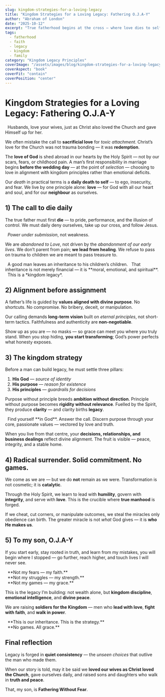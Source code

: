 ```yaml
---
slug: kingdom-strategies-for-a-loving-legacy
title: "Kingdom Strategies for a Loving Legacy: Fathering O.J.A-Y"
author: "Abraham of London"
date: "2025-10-12"
excerpt: "True fatherhood begins at the cross — where love dies to self and lives for legacy. This is the blueprint for men who refuse to pass down trauma and choose instead to build enduring kingdom legacies."
tags:
  - fatherhood
  - faith
  - legacy
  - kingdom
  - family
category: "Kingdom Legacy Principles"
coverImage: "/assets/images/blog/kingdom-strategies-for-a-loving-legacy.jpg"
coverAspect: "book"
coverFit: "contain"
coverPosition: "center"
---
```


# Kingdom Strategies for a Loving Legacy: Fathering O.J.A-Y

<Verse cite="Ephesians 5:25">
  Husbands, love your wives, just as Christ also loved the Church and gave Himself up for her.
</Verse>

We often mistake the call to **sacrificial love** for *toxic attachment*.
Christ’s love for the Church was not trauma bonding — it was **redemption**.

The **love of God** is shed abroad in our hearts by the Holy Spirit — not by our scars, fears, or childhood pain.
A man’s first responsibility in marriage begins **before the wedding day** — at the point of *selection* — choosing to love in alignment with kingdom principles rather than emotional deficits.

Our *death* in practical terms is a **daily death to self** — to ego, insecurity, and fear.
We live by one principle alone: **love** — for God with all our heart and soul, and for our **neighbour** as ourselves.

<Rule />

## 1) The call to die daily

The true father must first **die** — to pride, performance, and the illusion of control.
We must daily deny ourselves, take up our cross, and follow Jesus.

<PullLine subtle>
  <em>Power under submission</em>, not weakness.
</PullLine>

We are *abandoned to Love*, not driven by the *abandonment of our early lives*.
We don’t parent from pain; **we lead from healing**.
We refuse to pass on trauma to children we are meant to pass treasure to.

<Verse cite="Proverbs 13:22">
  A good man leaves an inheritance to his children’s children.
</Verse>

<Note tone="key" title="Legacy lens">
  That inheritance is not merely financial — it is **moral, emotional, and spiritual**.
  This is a *kingdom legacy*.
</Note>

<Rule />

## 2) Alignment before assignment

A father’s life is guided by **values aligned with divine purpose**.
No shortcuts. No compromise. No bribery, deceit, or manipulation.

Our calling demands **long-term vision** built on *eternal principles*, not short-term tactics.
Faithfulness and authenticity are **non-negotiable**.

Show up as you are — no masks — so grace can meet you where you truly stand.
When you stop hiding, **you start transforming**; God’s power perfects what honesty exposes.

<Rule />

## 3) The kingdom strategy

Before a man can build legacy, he must settle three pillars:

1. **His God** — *source of identity*
2. **His purpose** — *reason for existence*
3. **His principles** — *guardrails for decisions*

Purpose without principle breeds **ambition without direction**.
Principle without purpose becomes **rigidity without relevance**.
Fuelled by the Spirit, they produce **clarity** — and clarity births **legacy**.

<PullLine>
  Find yourself **in God**. Answer the call. Discern purpose through your core, passionate values — vectored by love and truth.
</PullLine>

When you live from that centre, your **decisions, relationships, and business dealings** reflect divine alignment.
The fruit is visible — peace, integrity, and a stable home.

<Rule />

## 4) Radical surrender. Solid commitment. No games.

We come as we are — but we do **not** remain as we were.
Transformation is not cosmetic; it is **catalytic**.

Through the Holy Spirit, we learn to lead with **humility**, govern with **integrity**, and serve with **love**.
This is the crucible where **true manhood** is forged.

If we cheat, cut corners, or manipulate outcomes, we steal the miracles only obedience can birth.
The greater miracle is not *what* God gives — it is **who He makes us**.

<Rule />

## 5) To my son, O.J.A-Y

If you start early, stay rooted in truth, and learn from my mistakes,
you will begin where I stopped — go further, reach higher, and touch lives I will never see.

<PullLine>
  **Not my fears — my faith.**<br />
  **Not my struggles — my strength.**<br />
  **Not my games — my grace.**
</PullLine>

This is the legacy I’m building: not wealth alone, but **kingdom discipline**, **emotional intelligence**, and **divine peace**.

We are raising **soldiers for the Kingdom** — men who **lead with love**, **fight with faith**, and **walk in power**.

<PullLine subtle>
  **This is our inheritance. This is the strategy.**<br />
  **No games. All grace.**
</PullLine>

<Rule />

## Final reflection

Legacy is forged in **quiet consistency** — the *unseen choices* that outlive the man who made them.

When our story is told, may it be said we **loved our wives as Christ loved the Church**,
gave ourselves daily,
and raised sons and daughters who walk in **truth and peace**.

That, my son, is **Fathering Without Fear**.
